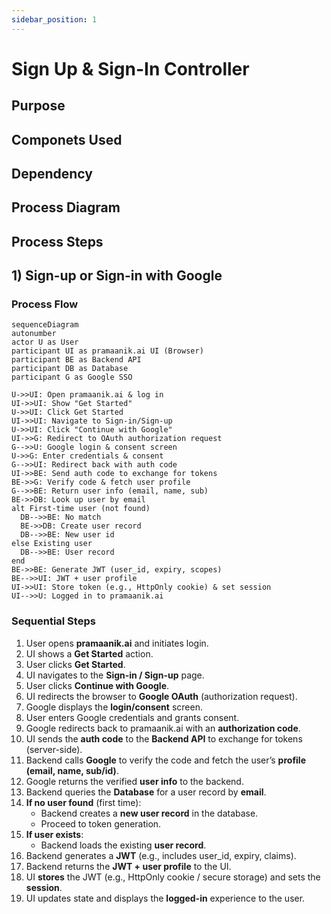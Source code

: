 ```yaml
---
sidebar_position: 1
---
```


# Sign Up & Sign-In Controller

## Purpose

## Componets Used

## Dependency

## Process Diagram

## Process Steps

## 1) Sign-up or Sign-in with Google

### Process Flow

```mermaid
sequenceDiagram
autonumber
actor U as User
participant UI as pramaanik.ai UI (Browser)
participant BE as Backend API
participant DB as Database
participant G as Google SSO

U->>UI: Open pramaanik.ai & log in
UI->>UI: Show "Get Started"
U->>UI: Click Get Started
UI->>UI: Navigate to Sign-in/Sign-up
U->>UI: Click "Continue with Google"
UI->>G: Redirect to OAuth authorization request
G-->>U: Google login & consent screen
U->>G: Enter credentials & consent
G-->>UI: Redirect back with auth code
UI->>BE: Send auth code to exchange for tokens
BE->>G: Verify code & fetch user profile
G-->>BE: Return user info (email, name, sub)
BE->>DB: Look up user by email
alt First-time user (not found)
  DB-->>BE: No match
  BE->>DB: Create user record
  DB-->>BE: New user id
else Existing user
  DB-->>BE: User record
end
BE->>BE: Generate JWT (user_id, expiry, scopes)
BE-->>UI: JWT + user profile
UI->>UI: Store token (e.g., HttpOnly cookie) & set session
UI-->>U: Logged in to pramaanik.ai

```

### Sequential Steps

1. User opens **pramaanik.ai** and initiates login.  
2. UI shows a **Get Started** action.  
3. User clicks **Get Started**.  
4. UI navigates to the **Sign-in / Sign-up** page.  
5. User clicks **Continue with Google**.  
6. UI redirects the browser to **Google OAuth** (authorization request).  
7. Google displays the **login/consent** screen.  
8. User enters Google credentials and grants consent.  
9. Google redirects back to pramaanik.ai with an **authorization code**.  
10. UI sends the **auth code** to the **Backend API** to exchange for tokens (server-side).  
11. Backend calls **Google** to verify the code and fetch the user’s **profile (email, name, sub/id)**.  
12. Google returns the verified **user info** to the backend.  
13. Backend queries the **Database** for a user record by **email**.  
14. **If no user found** (first time):  
    - Backend creates a **new user record** in the database.  
    - Proceed to token generation.  
15. **If user exists**:  
    - Backend loads the existing **user record**.  
16. Backend generates a **JWT** (e.g., includes user_id, expiry, claims).  
17. Backend returns the **JWT + user profile** to the UI.  
18. UI **stores** the JWT (e.g., HttpOnly cookie / secure storage) and sets the **session**.  
19. UI updates state and displays the **logged-in** experience to the user.

